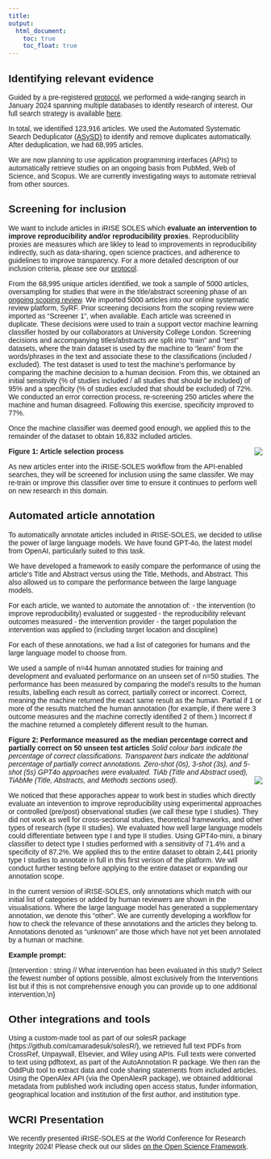 ```yaml
---
title: 
output: 
  html_document:
    toc: true
    toc_float: true
---
```


```{=html}
<style>
.list-group-item.active, .list-group-item.active:focus, .list-group-item.active:hover {
    background-color: #1A465F;
}

body, h1, h2, h3, h4, h5, h6, p {
  font-family: 'KohinoorBangla', sans-serif !important;
}

</style>
```
## Identifying relevant evidence

Guided by a pre-registered [protocol](https://osf.io/2vufx/?view_only=d74ff8089864468cb43daa06733e0be6), we performed a wide-ranging search in January 2024 spanning multiple databases to identify research of interest. Our full search strategy is available [here](https://osf.io/kawfz/?view_only=d74ff8089864468cb43daa06733e0be6).

In total, we identified 123,916 articles. We used the Automated Systematic Search Deduplicator [(ASySD)](https://bmcbiol.biomedcentral.com/articles/10.1186/s12915-023-01686-z) to identify and remove duplicates automatically. After deduplication, we had 68,995 articles.

We are now planning to use application programming interfaces (APIs) to automatically retrieve studies on an ongoing basis from PubMed, Web of Science, and Scopus. We are currently investigating ways to automate retrieval from other sources.

## Screening for inclusion

We want to include articles in iRISE SOLES which **evaluate an intervention to improve reproducibility and/or reproducibility proxies**. Reproducibility proxies are measures which are likley to lead to improvements in reproducibility indirectly, such as data-sharing, open science practices, and adherence to guidelines to improve transparency. For a more detailed description of our inclusion criteria, please see our [protocol](https://osf.io/2vufx/?view_only=d74ff8089864468cb43daa06733e0be6).

From the 68,995 unique articles identified, we took a sample of 5000 articles, oversampling for studies that were in the title/abstract screening phase of an [ongoing scoping review](). We imported 5000 articles into our online systematic review platform, SyRF. Prior screening decisions from the scoping review were imported as "Screener 1", when available. Each article was screened in duplicate. These decisions were used to train a support vector machine learning classifier hosted by our collaborators at University College London. Screening decisions and accompanying titles/abstracts are split into "train" and "test" datasets, where the train dataset is used by the machine to "learn" from the words/phrases in the text and associate these to the classifications (included / excluded). The test dataset is used to test the machine's performance by comparing the machine decision to a human decision. From this, we obtained an initial sensitivity (% of studies included / all studies that should be included) of 95% and a specificity (% of studies excluded that should be excluded) of 72%. We conducted an error correction process, re-screening 250 articles where the machine and human disagreed. Following this exercise, specificity improved to 77%. 

Once the machine classifier was deemed good enough, we applied this to the remainder of the dataset to obtain 16,832 included articles.

**Figure 1: Article selection process**
<img src="iRISE_SOLES_prisma.png" align="right"/>  

As new articles enter into the iRISE-SOLES workflow from the API-enabled searches, they will be screened for inclusion using the same classifer. We may re-train or improve this classifier over time to ensure it continues to perform well on new research in this domain.  


## Automated article annotation  

To automatically annotate articles included in iRISE-SOLES, we  decided to utilise the power of large language models. We have found GPT-4o, the latest model from OpenAI, particularly suited to this task. 

We have developed a framework to easily compare the performance of using the article's Title and Abstract versus using the Title, Methods, and Abstract. This also allowed us to compare the performance between the large language models.

For each article, we wanted to automate the annotation of:
- the intervention (to improve reproducibility) evaluated or suggested
- the reproducibility relevant outcomes measured
- the intervention provider
- the target population the intervention was applied to (including target location and discipline)

For each of these annotations, we had a list of categories for humans and the large language model to choose from. 

We used a sample of n=44 human annotated studies for training and development and evaluated performance on an unseen set of n=50 studies. The performance has been measured by comparing the model's results to the human results, labelling each result as correct, partially correct or incorrect. Correct, meaning the machine returned the exact same result as the human. Partial if 1 or more of the results matched the human annotation (for example, if there were 3 outcome measures and the machine correctly identified 2 of them.) Incorrect if the machine returned a completely different result to the human.

**Figure 2: Performance measured as the median percentage correct and partially correct on 50 unseen test articles**
*Solid colour bars indicate the percentage of correct classifications. Transparent bars indicate the additional percentage of partially correct annotations. Zero-shot (0s), 3-shot (3s), and 5-shot (5s) GPT4o approaches were evaluated. TiAb (Title and Abstract used), TiAbMe (Title, Abstracts, and Methods sections used).*
<img src="llm_50.png" align="right"/> 

We noticed that these apporaches appear to work best in studies which directly evaluate an intevention to improve reproducibility using experimental approaches or controlled (pre/post) observational studies (we call these type I studies). They did not work as well for cross-sectional studies, theoretical frameworks, and other types of research (type II studies). We evaluated how well large language models could differentiate between type I and type II studies. Using GPT4o-mini, a binary classifier to detect type I studies performed with a sensitivity of 71.4% and a specificity of 87.2%. We applied this to the entire dataset to obtain 2,441 priority type I studies to annotate in full in this first verison of the platform. We will conduct further testing before applying to the entire dataset or expanding our annotation scope.   

In the current version of iRISE-SOLES, only annotations which match with our initial list of categories or added by human reviewers are shown in the visualisations. Where the large language model has generated a supplementary annotation, we denote this "other". We are currently developing a workflow for how to check the relevance of these annotations and the articles they belong to. Annotations denoted as "unknown" are those which have not yet been annotated by a human or machine. 

**Example prompt:**

{Intervention : string // What intervention has been evaluated in this study? Select the fewest number of options possible, almost exclusively from the Interventions list but if this is not comprehensive enough you can provide up to one additional intervention,\\n}


## Other integrations and tools

Using a custom-made tool as part of our solesR package (https://github.com/camaradesuk/solesR/), we retrieved full text PDFs from CrossRef, Unpaywall, Elsevier, and Wiley using APIs. Full texts were converted to text using pdftotext, as part of the AutoAnnotation R package. We then ran the OddPub tool to extract data and code sharing statements from included articles. Using the OpenAlex API (via the OpenAlexR package), we obtained additional metadata from published work including open access status, funder information, geographical location and institution of the first author, and institution type. 

## WCRI Presentation

We recently presented iRISE-SOLES at the World Conference for Research Integrity 2024! Please check out our slides [on the Open Science Framework]().
